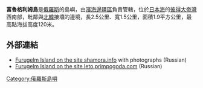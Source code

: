 '''富魯格利姆島'''是[[俄羅斯|俄羅斯]]的島嶼，由[[濱海邊疆區|濱海邊疆區]]負責管轄，位於[[日本海|日本海]]的[[彼得大帝灣|彼得大帝灣]]西南部，毗鄰與[[北韓|北韓]]接壤的邊境，長2.5公里、寬1.5公里，面積1.9平方公里，最高點海拔高度120米。

==外部連結==
* [http://shamora.info/pearl_detail.php?id=7 Furugelm Island on the site shamora.info] {{Wayback|url=http://shamora.info/pearl_detail.php?id=7 |date=20120207012127 }} with photographs (Russian)
* [https://web.archive.org/web/20070929181810/http://leto.primpogoda.com/places/index.php?sid=261&place=1871 Furugelm Island on the site leto.primpogoda.com] (Russian)

{{Russia-geo-stub}}
[[Category:俄羅斯島嶼|Category:俄羅斯島嶼]]